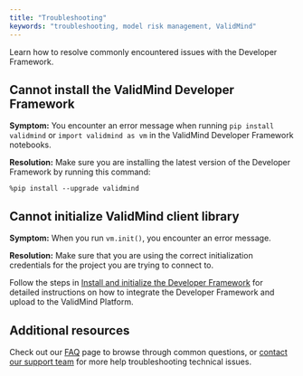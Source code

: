 ```yaml
---
title: "Troubleshooting"
keywords: "troubleshooting, model risk management, ValidMind"
---
```


Learn how to resolve commonly encountered issues with the Developer Framework.

## Cannot install the ValidMind Developer Framework

**Symptom:** You encounter an error message when running `pip install validmind` or `import validmind as vm` in the ValidMind Developer Framework notebooks.

**Resolution:** Make sure you are installing the latest version of the Developer Framework by running this command:

`%pip install --upgrade validmind`

## Cannot initialize ValidMind client library

**Symptom:** When you run `vm.init()`, you encounter an error message.

**Resolution:** Make sure that you are using the correct initialization credentials for the project you are trying to connect to. 

Follow the steps in [Install and initialize the Developer Framework](install-and-initialize-developer-framework.qmd) for detailed instructions on how to integrate the Developer Framework and upload to the ValidMind Platform.

## Additional resources

Check out our [FAQ](faq.qmd) page to browse through common questions, or [contact our support team](support.qmd) for more help troubleshooting technical issues.

